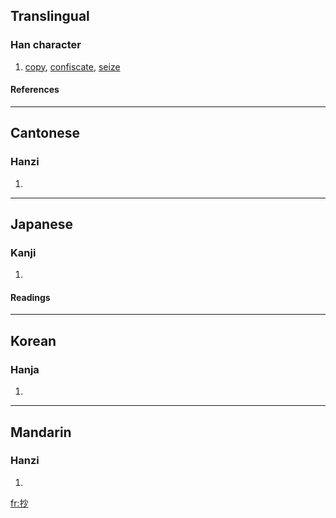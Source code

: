 ==Translingual==
===Han character===
{{Han char|rn=64|rad=手|as=04|sn=7|four=5902<sub>0</sub>|canj=手火竹 (QFH)}}
# [[copy]], [[confiscate]], [[seize]]
====References====
{{Han ref|kx=0420.100|dkj=11863|dj=0767.100|hdz=31836.060|uh=6284|ud=25220|bh=A7DB|bd=42971}}
----
==Cantonese==
===Hanzi===
{{yue-hanzi|jyut=|y=chaau1}}
# {{defn|Cantonese}}
----
==Japanese==
===Kanji===
{{ja-kanji|grade=c|rs=手04}}
# {{defn|Japanese}} 
====Readings====
{{ja-readings|on=[[しょう]] (shō)|kun=[[とる]] (toru), [[かすめとる]] (kasumetoru), [[うつす]] (utsusu)}}
----
==Korean==
===Hanja===
{{ko-hanja|hangeul=초|eumhun=|rv=cho|mr=ch'o|y=cho}}
# {{defn|Korean}}
----
==Mandarin==
===Hanzi===
{{cmn-hanzi|pin=[[chāo]] (chao1), [[wěn]] (wen3)|wg=ch'ao<sup>1</sup>, wen<sup>3</sup>}}
# {{defn|Mandarin}}

[[fr:抄]]